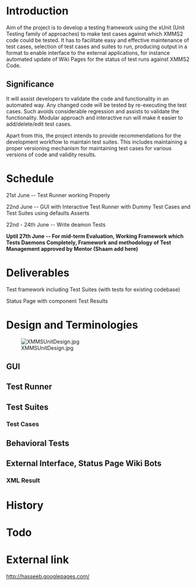 =Introduction=

Aim of the project is to develop a testing framework using the xUnit (Unit Testing family of approaches) to make test cases against which XMMS2 code could be tested. It has to facilitate easy and effective maintenance of test cases, selection of test cases and suites to run, producing output in a format to enable interface to the external applications, for instance automated update of Wiki Pages for the status of test runs against XMMS2 Code.

==Significance==

It will assist developers to validate the code and functionality in an automated way. Any changed code will be tested by re-executing the test cases. Such avoids considerable regression and assists to validate the functionality. Modular approach and interactive run will make it easier to add/delete/edit test cases. 

Apart from this, the project intends to provide recommendations for the development workflow to maintain test suites. This includes maintaining a proper versioning mechanism for maintaining test cases for various versions of code and validity results.

=Schedule=

21st June -- Test Runner working Properly

22nd June -- GUI with Interactive Test Runner with Dummy Test Cases and Test Suites using defaults Asserts

22nd - 24th June -- Write deamon Tests


'''Uptil 27th June -- For mid-term Evaluation, Working Framework which Tests Daemons Completely, Framework and methodology of Test Management approved by Mentor (Shaam add here)'''

=Deliverables=
Test framework including Test Suites (with tests for existing codebase)

Status Page with component Test Results

=Design and Terminologies=
[[Image:XMMSUnitDesign.jpg]]
==GUI==

==Test Runner==
==Test Suites==
===Test Cases===
==Behavioral Tests==
==External Interface, Status Page Wiki Bots==
===XML Result===

=History=
=Todo=
=External link=
http://hasseeb.googlepages.com/